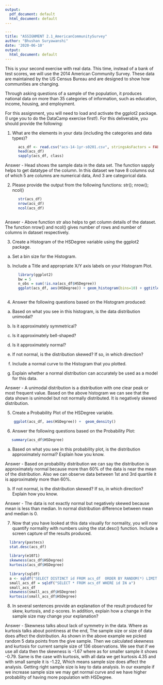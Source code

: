 ```yaml
---
output:
  pdf_document: default
  html_document: default
---
```


```yaml
---
title: "ASSIGNMENT 2.1_AmericanCommunitySurvey"
author: "Bhushan Suryawanshi"
date: '2020-06-10'
output:
  html_document: default
---
```
This is your second exercise with real data. This time, instead of a bank of test scores, we will use the 2014 American Community Survey. These data are maintained by the US Census Bureau and are designed to show how communities are changing.

Through asking questions of a sample of the population, it produces national data on more than 35 categories of information, such as education, income, housing, and employment.

For this assignment, you will need to load and activate the ggplot2 package. (I urge you to do the DataCamp exercise first!). For this deliverable, you should provide the following:

1. What are the elements in your data (including the categories and data types)?

```r
      acs_df <- read.csv("acs-14-1yr-s0201.csv", stringsAsFactors = FALSE)
      head(acs_df)
      sapply(acs_df, class)
```

Answer - Head shows the sample data in the data set. The function sapply helps to get
datatype of the column. In this dataset we have 8 columns out of which 5 are columns are numerical data, 
And 3 are categorical data. 

2. Please provide the output from the following functions: str(); nrow(); ncol()
```r
      str(acs_df)
      nrow(acs_df)
      ncol(acs_df)
      
```

Answer - Above function str also helps to get column details of the dataset.
The function nrow() and ncol() gives number of rows and number of columns in dataset respectively.

3. Create a Histogram of the HSDegree variable using the ggplot2 package.

a. Set a bin size for the Histogram.

b. Include a Title and appropriate X/Y axis labels on your Histogram Plot.

```r
      library(ggplot2)
      bw = 5
      n_obs = sum(!is.na(acs_df$HSDegree))
      ggplot(acs_df, aes(HSDegree)) + geom_histogram(bins=10) + ggtitle('HSDegree vs. Count') + xlab('HSDegree') + ylab('Count') + stat_function(fun = function(x) dnorm(x, mean = mean(acs_df$HSDegree), sd = sd(acs_df$HSDegree)) * bw * n_obs  )
      
```


4. Answer the following questions based on the Histogram produced:

a. Based on what you see in this histogram, is the data distribution unimodal?

b. Is it approximately symmetrical?

c. Is it approximately bell-shaped?

d. Is it approximately normal?

e. If not normal, is the distribution skewed? If so, in which direction?

f. Include a normal curve to the Histogram that you plotted.

g. Explain whether a normal distribution can accurately be used as a model for this data.

Answer - A unimodal distribution is a distribution with one clear peak or most frequent value.
Based on the above histogram we can see that the data shown is unimodel but not normally distributed. 
It is negatively skewed distribution. 

5. Create a Probability Plot of the HSDegree variable.

```r
    ggplot(acs_df, aes(HSDegree)) +  geom_density()
```

6. Answer the following questions based on the Probability Plot:


```r
   summary(acs_df$HSDegree)
```
a. Based on what you see in this probability plot, is the distribution approximately normal? Explain how you know.

Answer - Based on probability distribution we can say the distribution is approximately normal because
more than 60% of the data is near the mean of the distribution. Also we can observe data between 1st and 3rd quartile
it is approximately more than 60%. 

b. If not normal, is the distribution skewed? If so, in which direction? Explain how you know.

Answer - The data is not exactly normal but negatively skewed because mean is less than median. 
In normal distribution difference between mean and median is 0. 

7. Now that you have looked at this data visually for normality, you will now quantify normality with numbers using the stat.desc() function. Include a screen capture of the results produced.

```r
  library(pastecs)
  stat.desc(acs_df)
  
  library(e1071)  
  skewness(acs_df$HSDegree)
  kurtosis(acs_df$HSDegree)
  
  library(sqldf)
  a <- sqldf("SELECT DISTINCT id FROM acs_df  ORDER BY RANDOM(*) LIMIT 5")
  small_acs_df = sqldf("SELECT * FROM acs_df WHERE id IN a")
  small_acs_df
  skewness(small_acs_df$HSDegree)
  kurtosis(small_acs_df$HSDegree)
```

8. In several sentences provide an explanation of the result produced for skew, kurtosis, and z-scores. In addition, explain how a change in the sample size may change your explanation?

Answer - Skewness talks about lack of symmetry in the data. Where as kurtosis talks about pointiness at the end, 
The sample size or size of data does affect the distribution. As shown in the above example we picked random 5 data 
points from the give sample. Then we calculated skewness and kurtosis for current sample size of 136 observations. We see that if we use 
all data then the skewness is -1.67 where as for smaller sample it shows -0.79. Same is the case with kurtosis, with 
all data we get kurtosis 4.35 and with small sample it is -1.22, Which means sample size does affect the analysis. 
Getting right sample size is key to data analysis. In our example if we increase sample size we may get normal curve and we have higher
probability of having more population with HSDegree. 
